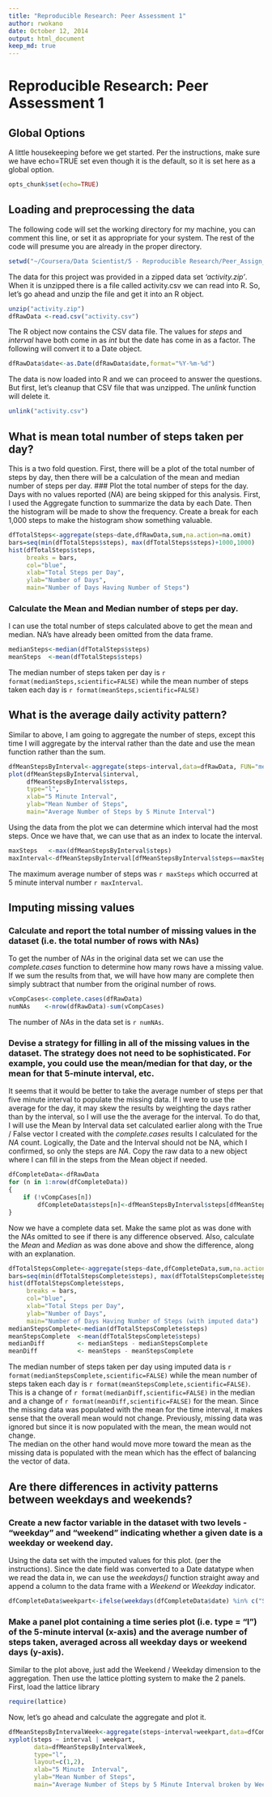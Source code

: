 ```yaml
---
title: "Reproducible Research: Peer Assessment 1"
author: rwokano
date: October 12, 2014
output: html_document
keep_md: true
---
```


Reproducible Research: Peer Assessment 1
========================================
## Global Options
A little housekeeping before we get started. Per the instructions, make sure we have echo=TRUE set even though it is the default, so it is set here as a global option.
```r
opts_chunk$set(echo=TRUE)
```

## Loading and preprocessing the data
The following code will set the working directory for my machine, you can comment this line, or set it as appropriate for your system. The rest of the code will presume you are already in the proper directory. 
```r
setwd("~/Coursera/Data Scientist/5 - Reproducible Research/Peer_Assign_1")
```
The data for this project was provided in a zipped data set *'activity.zip'*. When it is unzipped there is a file called activity.csv we can read into R. So, let's go ahead and unzip the file and get it into an R object.
```r
unzip("activity.zip")
dfRawData <-read.csv("activity.csv")
```
The R object now contains the CSV data file.  The values for *steps* and *interval* have both come in as *int* but the date has come in as a factor.  The following will convert it to a Date object.
```r
dfRawData$date<-as.Date(dfRawData$date,format="%Y-%m-%d")
```

The data is now loaded into R and we can proceed to answer the questions.  But first, let's cleanup that CSV file that was unzipped.  The *unlink* function will delete it.
```r
unlink("activity.csv")
```

## What is mean total number of steps taken per day?
This is a two fold question. First, there will be a plot of the total number of steps by day, then there will be a calculation of the mean and median number of steps per day.
### Plot the total number of steps for the day.
Days with no values reported (*NA*) are being skipped for this analysis. First, I used the Aggregate function to summarize the data by each Date. Then the histogram will be made to show the frequency. Create a break for each 1,000 steps to make the histogram show something valuable.
```r
dfTotalSteps<-aggregate(steps~date,dfRawData,sum,na.action=na.omit)
bars=seq(min(dfTotalSteps$steps), max(dfTotalSteps$steps)+1000,1000)
hist(dfTotalSteps$steps, 
     breaks = bars,
     col="blue",
     xlab="Total Steps per Day", 
     ylab="Number of Days", 
     main="Number of Days Having Number of Steps")
```
### Calculate the Mean and Median number of steps per day.
I can use the total number of steps calculated above to get the mean and median.  NA's have already been omitted from the data frame.
```r
medianSteps<-median(dfTotalSteps$steps)
meanSteps  <-mean(dfTotalSteps$steps)
```
The median number of steps taken per day is `r format(medianSteps,scientific=FALSE)` while the mean number of steps taken each day is `r format(meanSteps,scientific=FALSE)`

## What is the average daily activity pattern?
Similar to above, I am going to aggregate the number of steps, except this time I will aggregate by the interval rather than the date and use the mean function rather than the sum.
```r
dfMeanStepsByInterval<-aggregate(steps~interval,data=dfRawData, FUN="mean",na.action=na.omit)
plot(dfMeanStepsByInterval$interval,
     dfMeanStepsByInterval$steps,
     type="l",
     xlab="5 Minute Interval",
     ylab="Mean Number of Steps",
     main="Average Number of Steps by 5 Minute Interval")
```
Using the data from the plot we can determine which interval had the most steps. Once we have that, we can use that as an index to locate the interval.
```r
maxSteps   <-max(dfMeanStepsByInterval$steps)
maxInterval<-dfMeanStepsByInterval[dfMeanStepsByInterval$steps==maxSteps,1]
```
The maximum average number of steps was `r maxSteps` which occurred at 5 minute interval number `r maxInterval`.


## Imputing missing values
### Calculate and report the total number of missing values in the dataset (i.e. the total number of rows with NAs) 
To get the number of *NAs* in the original data set we can use the *complete.cases* function to determine how many rows have a missing value.  If we sum the results from that, we will have how many are complete then simply subtract that number from the original number of rows.
```r
vCompCases<-complete.cases(dfRawData)
numNAs    <-nrow(dfRawData)-sum(vCompCases)
```
The number of *NAs* in the data set is `r numNAs`.

### Devise a strategy for filling in all of the missing values in the dataset. The strategy does not need to be sophisticated. For example, you could use the mean/median for that day, or the mean for that 5-minute interval, etc.
It seems that it would be better to take the average number of steps per that five minute interval to populate the missing data. If I were to use the average for the day, it may skew the results by weighting the days rather than by the interval, so I will use the the average for the interval.  To do that, I will use the Mean by Interval data set calculated earlier along with the True / False vector I created with the *complete.cases* results I calculated for the *NA* count.  Logically, the Date and the Interval should not be NA, which I confirmed, so only the steps are *NA*. Copy the raw data to a new object where I can fill in the steps from the Mean object if needed.
```r
dfCompleteData<-dfRawData
for (n in 1:nrow(dfCompleteData))
{
    if (!vCompCases[n])
        dfCompleteData$steps[n]<-dfMeanStepsByInterval$steps[dfMeanStepsByInterval$interval==dfCompleteData[n,"interval"]]
}
```
Now we have a complete data set.  Make the same plot as was done with the *NAs* omitted to see if there is any difference observed.  Also, calculate the *Mean* and *Median* as was done above and show the difference, along with an explanation.
```r
dfTotalStepsComplete<-aggregate(steps~date,dfCompleteData,sum,na.action=na.omit)
bars=seq(min(dfTotalStepsComplete$steps), max(dfTotalStepsComplete$steps)+1000,1000)
hist(dfTotalStepsComplete$steps, 
     breaks = bars,
     col="blue",
     xlab="Total Steps per Day", 
     ylab="Number of Days", 
     main="Number of Days Having Number of Steps (with imputed data")
medianStepsComplete<-median(dfTotalStepsComplete$steps)
meanStepsComplete  <-mean(dfTotalStepsComplete$steps)
medianDiff         <- medianSteps - medianStepsComplete
meanDiff           <- meanSteps - meanStepsComplete
```
The median number of steps taken per day using imputed data is `r format(medianStepsComplete,scientific=FALSE)` while the mean number of steps taken each day is `r format(meanStepsComplete,scientific=FALSE)`.
This is a change of `r format(medianDiff,scientific=FALSE)` in the median and a change of `r format(meanDiff,scientific=FALSE)` for the mean.
Since the missing data was populated with the mean for the time interval, it makes sense that the overall mean would not change. Previously, missing data was ignored but since it is now populated with the mean, the mean would not change.  
The median on the other hand would move more toward the mean as the missing data is populated with the mean which has the effect of balancing the vector of data.


## Are there differences in activity patterns between weekdays and weekends?
### Create a new factor variable in the dataset with two levels - "weekday" and "weekend" indicating whether a given date is a weekday or weekend day.
Using the data set with the imputed values for this plot. (per the instructions). Since the date field was converted to a Date datatype when we read the data in, we can use the *weekdays()* function straight away and append a column to the data frame with a *Weekend* or *Weekday* indicator.
```r
dfCompleteData$weekpart<-ifelse(weekdays(dfCompleteData$date) %in% c("Saturday","Sunday"),"Weekend","Weekday")
```
### Make a panel plot containing a time series plot (i.e. type = "l") of the 5-minute interval (x-axis) and the average number of steps taken, averaged across all weekday days or weekend days (y-axis). 
Similar to the plot above, just add the Weekend / Weekday dimension to the aggregation. Then use the lattice plotting system to make the 2 panels.
First, load the lattice library
```r
require(lattice)
```
Now, let's go ahead and calculate the aggregate and plot it.
```r
dfMeanStepsByIntervalWeek<-aggregate(steps~interval+weekpart,data=dfCompleteData, FUN="mean",na.action=na.omit)
xyplot(steps ~ interval | weekpart,
       data=dfMeanStepsByIntervalWeek,
       type="l", 
       layout=c(1,2),
       xlab="5 Minute  Interval",
       ylab="Mean Number of Steps",
       main="Average Number of Steps by 5 Minute Interval broken by Weekday / Weekend")
```


